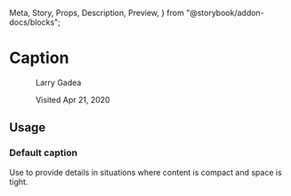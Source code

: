   Meta,
  Story,
  Props,
  Description,
  Preview,
} from "@storybook/addon-docs/blocks";

<Meta title="Titles and text/Caption" component={Caption} />

# Caption

<Description of={Caption} />

<Preview withToolbar>
  <Story name="Example">
    <ul>
      <ol>
        <p>Larry Gadea</p>
        <Caption>Visited Apr 21, 2020</Caption>
      </ol>
    </ul>
  </Story>
</Preview>

<Props of={Caption} />

## Usage

### Default caption

Use to provide details in situations where content is compact and space is tight.
